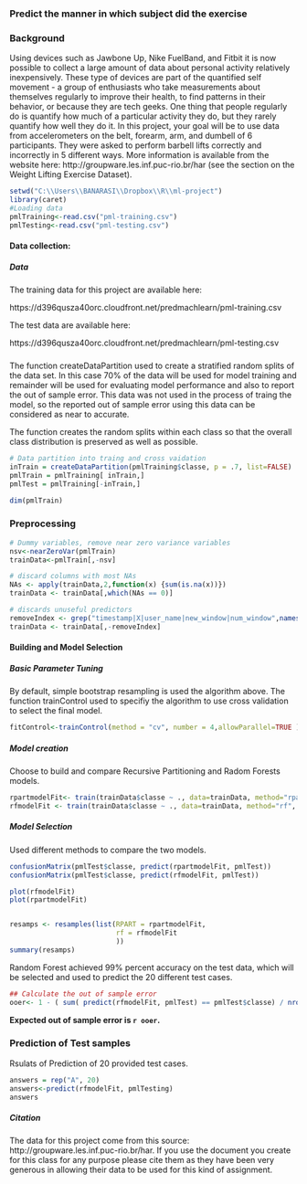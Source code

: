 
### Predict the manner in which subject did the exercise


### Background

Using devices such as Jawbone Up, Nike FuelBand, and Fitbit it is now possible to collect a large amount of data about personal activity relatively inexpensively. These type of devices are part of the quantified self movement - a group of enthusiasts who take measurements about themselves regularly to improve their health, to find patterns in their behavior, or because they are tech geeks. One thing that people regularly do is quantify how much of a particular activity they do, but they rarely quantify how well they do it. In this project, your goal will be to use data from accelerometers on the belt, forearm, arm, and dumbell of 6 participants. They were asked to perform barbell lifts correctly and incorrectly in 5 different ways. More information is available from the website here: http://groupware.les.inf.puc-rio.br/har (see the section on the Weight Lifting Exercise Dataset). 


```{r loadData, echo=FALSE}

setwd("C:\\Users\\BANARASI\\Dropbox\\R\\ml-project")
library(caret)
#Loading data
pmlTraining<-read.csv("pml-training.csv")
pmlTesting<-read.csv("pml-testing.csv")
```




#### Data collection: 

##### Data 


The training data for this project are available here: 

https://d396qusza40orc.cloudfront.net/predmachlearn/pml-training.csv

The test data are available here: 

https://d396qusza40orc.cloudfront.net/predmachlearn/pml-testing.csv




### 

The function createDataPartition used to create a stratified random splits of the data set.  In this case 70% of the data will be used for model training and remainder will be used for evaluating model performance and also to report the out of sample error. This data was not used in the process of traing the model, so the reported out of sample error using this data can be considered as near to accurate.

The function creates the random splits within each class so that the overall class distribution is preserved as well as possible. 

```{r datapartition}
# Data partition into traing and cross vaidation
inTrain = createDataPartition(pmlTraining$classe, p = .7, list=FALSE)
pmlTrain = pmlTraining[ inTrain,]
pmlTest = pmlTraining[-inTrain,]

dim(pmlTrain)
```

### Preprocessing


```{r preProcess }
# Dummy variables, remove near zero variance variables
nsv<-nearZeroVar(pmlTrain)
trainData<-pmlTrain[,-nsv]

# discard columns with most NAs
NAs <- apply(trainData,2,function(x) {sum(is.na(x))}) 
trainData <- trainData[,which(NAs == 0)]

# discards unuseful predictors
removeIndex <- grep("timestamp|X|user_name|new_window|num_window",names(trainData))
trainData <- trainData[,-removeIndex]

```


#### Building and Model Selection

##### Basic Parameter Tuning

By default, simple bootstrap resampling is used the algorithm above. The function trainControl used to specifiy the algorithm to use cross validation to select the final model.


```{r paramTuning}

fitControl<-trainControl(method = "cv", number = 4,allowParallel=TRUE )

```


##### Model creation

Choose to build and compare Recursive Partitioning and Radom Forests models.

```{r modelCreation}

rpartmodelFit<- train(trainData$classe ~ ., data=trainData, method="rpart", trControl=fitControl)
rfmodelFit <- train(trainData$classe ~ ., data=trainData, method="rf", trControl=fitControl)

```


##### Model Selection

Used different methods to compare the two models. 

```{r modelComparision}

confusionMatrix(pmlTest$classe, predict(rpartmodelFit, pmlTest))
confusionMatrix(pmlTest$classe, predict(rfmodelFit, pmlTest))

plot(rfmodelFit)
plot(rpartmodelFit)


resamps <- resamples(list(RPART = rpartmodelFit,
                          rf = rfmodelFit
                          ))
summary(resamps)

```

Random Forest achieved 99% percent accuracy on the test data, which will be selected and used to predict the 20 different test cases.

```{r ooer}

## Calculate the out of sample error
ooer<- 1 - ( sum( predict(rfmodelFit, pmlTest) == pmlTest$classe) / nrow(pmlTest) )


```

<b> Expected out of sample error is `r ooer`. </b> 

### Prediction of Test samples

Rsulats of Prediction of 20 provided test cases.

```{r prdiction}

answers = rep("A", 20)
answers<-predict(rfmodelFit, pmlTesting)
answers

```




##### Citation

The data for this project come from this source: http://groupware.les.inf.puc-rio.br/har. If you use the document you create for this class for any purpose please cite them as they have been very generous in allowing their data to be used for this kind of assignment. 


